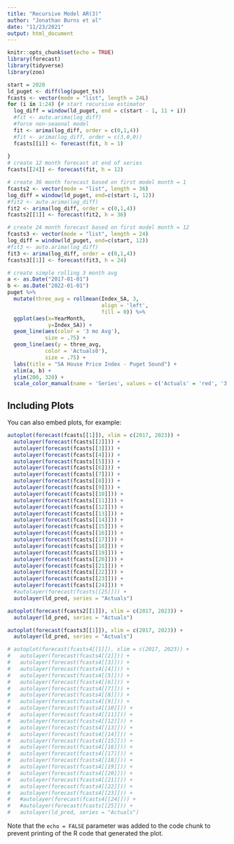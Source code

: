 ```yaml
---
title: "Recursive Model AR(3)"
author: "Jonathan Burns et al"
date: "11/23/2021"
output: html_document
---
```


```r
knitr::opts_chunk$set(echo = TRUE)
library(forecast)
library(tidyverse)
library(zoo)
```


```r
start = 2020
ld_puget <- diff(log(puget_ts))
fcasts <- vector(mode = "list", length = 24L)
for (i in 1:24) {# start recursive estimator
  log_diff = window(ld_puget, end = c(start - 1, 11 + i))
  #fit <- auto.arima(log_diff)
  #force non-seaonal model
  fit <- arima(log_diff, order = c(0,1,4))
  #fit <- arima(log_diff, order = c(3,0,0))
  fcasts[[i]] <- forecast(fit, h = 1)
  
}
# create 12 month forecast at end of series
fcasts[[24]] <- forecast(fit, h = 12)

# create 36 month forecast based on first model month = 1
fcasts2 <- vector(mode = "list", length = 36)
log_diff = window(ld_puget, end=c(start-1, 12))
#fit2 <- auto.arima(log_diff)
fit2 <- arima(log_diff, order = c(0,1,4))
fcasts2[[1]] <- forecast(fit2, h = 36)

# create 24 month forecast based on first model month = 12
fcasts3 <- vector(mode = "list", length = 24)
log_diff = window(ld_puget, end=c(start, 12))
#fit3 <- auto.arima(log_diff)
fit3 <- arima(log_diff, order = c(0,1,4))
fcasts3[[1]] <- forecast(fit3, h = 24)

# create simple rolling 3 month avg
a <- as.Date("2017-01-01")
b <- as.Date("2022-01-01")
puget %>%
  mutate(three_avg = rollmean(Index_SA, 3,
                              align = 'left',
                              fill = 0)) %>%
  ggplot(aes(x=YearMonth,
             y=Index_SA)) +
  geom_line(aes(color = '3 mo Avg'),
            size = .75) +
  geom_line(aes(y = three_avg,
            color = 'Actuals0'),
            size = .75) +
  labs(title = "SA House Price Index - Puget Sound") +
  xlim(a, b) +
  ylim(200, 320) +
  scale_color_manual(name = 'Series', values = c('Actuals' = 'red', '3 mo Avg' = 'blue'))

```

## Including Plots

You can also embed plots, for example:

```r
autoplot(forecast(fcasts[[1]]), xlim = c(2017, 2023)) +
  autolayer(forecast(fcasts[[2]])) +
  autolayer(forecast(fcasts[[3]])) +
  autolayer(forecast(fcasts[[4]])) +
  autolayer(forecast(fcasts[[5]])) +
  autolayer(forecast(fcasts[[6]])) +
  autolayer(forecast(fcasts[[7]])) +
  autolayer(forecast(fcasts[[8]])) +
  autolayer(forecast(fcasts[[9]])) +
  autolayer(forecast(fcasts[[10]])) +
  autolayer(forecast(fcasts[[11]])) +
  autolayer(forecast(fcasts[[12]])) +
  autolayer(forecast(fcasts[[13]])) +
  autolayer(forecast(fcasts[[14]])) +
  autolayer(forecast(fcasts[[15]])) +
  autolayer(forecast(fcasts[[16]])) +
  autolayer(forecast(fcasts[[17]])) +
  autolayer(forecast(fcasts[[18]])) +
  autolayer(forecast(fcasts[[19]])) +
  autolayer(forecast(fcasts[[20]])) +
  autolayer(forecast(fcasts[[21]])) +
  autolayer(forecast(fcasts[[22]])) +
  autolayer(forecast(fcasts[[23]])) +
  autolayer(forecast(fcasts[[24]])) +
  #autolayer(forecast(fcasts[[25]])) +
  autolayer(ld_pred, series = "Actuals")

autoplot(forecast(fcasts2[[1]]), xlim = c(2017, 2023)) +
  autolayer(ld_pred, series = "Actuals")

autoplot(forecast(fcasts3[[1]]), xlim = c(2017, 2023)) +
  autolayer(ld_pred, series = "Actuals")

# autoplot(forecast(fcasts4[[1]]), xlim = c(2017, 2023)) +
#   autolayer(forecast(fcasts4[[2]])) +
#   autolayer(forecast(fcasts4[[3]])) +
#   autolayer(forecast(fcasts4[[4]])) +
#   autolayer(forecast(fcasts4[[5]])) +
#   autolayer(forecast(fcasts4[[6]])) +
#   autolayer(forecast(fcasts4[[7]])) +
#   autolayer(forecast(fcasts4[[8]])) +
#   autolayer(forecast(fcasts4[[9]])) +
#   autolayer(forecast(fcasts4[[10]])) +
#   autolayer(forecast(fcasts4[[11]])) +
#   autolayer(forecast(fcasts4[[12]])) +
#   autolayer(forecast(fcasts4[[13]])) +
#   autolayer(forecast(fcasts4[[14]])) +
#   autolayer(forecast(fcasts4[[15]])) +
#   autolayer(forecast(fcasts4[[16]])) +
#   autolayer(forecast(fcasts4[[17]])) +
#   autolayer(forecast(fcasts4[[18]])) +
#   autolayer(forecast(fcasts4[[19]])) +
#   autolayer(forecast(fcasts4[[20]])) +
#   autolayer(forecast(fcasts4[[21]])) +
#   autolayer(forecast(fcasts4[[22]])) +
#   autolayer(forecast(fcasts4[[23]])) +
#   #autolayer(forecast(fcasts4[[24]])) +
#   #autolayer(forecast(fcasts[[25]])) +
#   autolayer(ld_pred, series = "Actuals")
```

Note that the `echo = FALSE` parameter was added to the code chunk to prevent printing of the R code that generated the plot.
